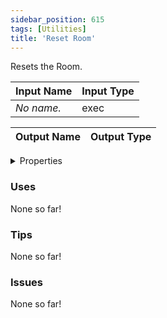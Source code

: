 ```yaml
---
sidebar_position: 615
tags: [Utilities]
title: 'Reset Room'
---
```


Resets the Room.




<EsbSvg />

| Input Name | Input Type |
|-----------|-----------|
| *No name.* | exec |

| Output Name | Output Type |
|-----------|-----------|


<details>
  <summary>Properties</summary>
  <div>
    <div>
    <table>
      <thead>
        <tr>
          <th>Is beta required?</th>
          <th>❌</th>
        </tr>
        <tr>
          <th>Is this chip a trolling risk?</th>
          <th>✅</th>
        </tr>
        <tr>
          <th>Is this chip a role assignment risk?</th>
          <th>❌</th>
        </tr>
        <tr>
          <th>Chip UUID</th>
          <th>e921b08d-10c2-4be4-86fe-b8c7155cb97b</th>
        </tr>
      </thead>
    </table>
    </div>
  </div>
</details>

### Uses

None so far!

### Tips

None so far!

### Issues

None so far!